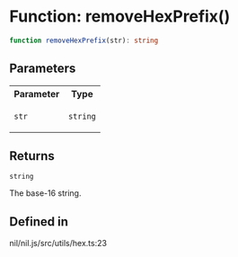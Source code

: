 # Function: removeHexPrefix()

```ts
function removeHexPrefix(str): string
```

## Parameters

<table>
<tr>
<th>Parameter</th>
<th>Type</th>
</tr>
<tr>
<td>

`str`

</td>
<td>

`string`

</td>
</tr>
</table>

## Returns

`string`

The base-16 string.

## Defined in

nil/nil.js/src/utils/hex.ts:23
